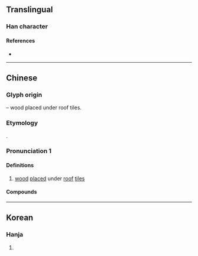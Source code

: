 {{character info}}
==Translingual==

===Han character===
{{Han char|rn=75|rad=木|as=12|sn=16|four=|canj=DTBK|ids=⿰木散}}

====References====
* {{Han ref|kx=0555.311|dj=0945.120|hdz=21288.061|uh=6A75|ud=27253}}

----

==Chinese==
{{zh-forms}}

===Glyph origin===
{{Han etym}}
{{Han compound|木|t1=wood|散|ls=psc|c1=s|c2=p}} – wood placed under roof tiles.

===Etymology===
{{Han compound|木|散|c1=s|c2=p|t1=wood|ls=psc}}.

===Pronunciation 1===
{{zh-pron
|m=zān,sān
|cat=pn
}}

====Definitions====
{{zh-hanzi}}

# [[wood]] [[place]]d under [[roof]] [[tile]]s

====Compounds====
{{zh-der|木橵子}}

----

==Korean==

===Hanja===
{{ko-hanja|hangeul=산|eumhun=|rv=san|mr=san|y=san}}

# {{rfdef|ko|sort=木12}}
